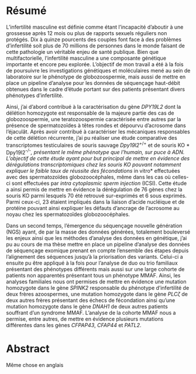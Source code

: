 # Résumé {-}  

\newpage

L'infertilité masculine  est définie comme étant l'incapacité d'aboutir à une grossesse après 12 mois ou plus de rapports sexuels réguliers non protégés. Dix à quinze pourcents des couples font face à des problèmes d'infertilité soit plus de 70 millions de personnes dans le monde faisant de cette pathologie un véritable enjeu de santé publique. Bien que multifactorielle, l’infertilité masculine a une composante génétique importante et encore peu explorée. L'objectif de mon travail a été à la fois de poursuivre les investigations génétiques et moléculaires mené au sein de laboratoire sur le phénotype de globozoospermie, mais aussi de mettre en place un pipeline d'analyse pour les données de séquençage haut-débit obtenues dans le cadre d'étude portant sur des patients présentant divers phénotypes d'infertilité.  

Ainsi, j'ai d'abord contribué à la caractérisation du gène *DPY19L2* dont la délétion homozygote est responsable de la majeure partie des cas de globozoospermie, une teratozoospermie caractérisée entre autres par la présence de spermatozoïdes à têtes rondes et dépourvu d'acrosome dans l’éjaculât. Après avoir contribué à caractériser les mécaniques responsables de cette délétion récurrente, j'ai pu réaliser une étude comparative des transcriptomes testiculaires de souris sauvage *Dpy19l2*^+/+^ et de souris KO * Dpy19l2*^-/-^, présentant le même phénotype que l'humain, sur puce à ADN. L'objectif de cette étude ayant pour but principal de mettre en évidence des dérégulations transcriptomiques chez les souris KO pouvant notamment expliquer le faible taux de réussite des fécondations *in vitro* effectuées avec des spermatozoïdes globozoocéphales, même dans les cas où celles-ci sont effectuées par *intra cytoplasmic sperm injection* (ICSI). Cette étude a ainsi permis de mettre en évidence la dérégulation de 76 gènes chez la souris KO parmi lesquels 70 été retrouvé sur-exprimés et 6 sous exprimés. Parmi ceux-ci, 23 étaient impliqués dans la liaison d'acide nucléique et de protéine pouvant ainsi expliquer les défauts d'ancrage de l'acrosome au noyau chez les spermatozoïdes globozoocéphales.

Dans un second temps, l'émergence du séquençage nouvelle génération (NGS) ayant, de par la masse des données générées, totalement bouleversé les enjeux ainsi que les méthodes d'analyse des données en génétique, j'ai pu au cours de ma thèse mettre en place un pipeline d'analyse des données de séquençage exomique prenant en compte l'ensemble des étapes depuis l'alignement des séquences jusqu'à la priorisation des variants. Celui-ci a ensuite pu être appliqué à la fois pour l'analyse de duo ou trio familiaux présentant des phénotypes différents mais aussi sur une large cohorte de patients non apparentés présentant tous un phénotype MMAF. Ainsi, les analyses familiales nous ont permises de mettre en évidence une mutation homozygote dans le gène *SPINK2* responsable du phénotype d'infertilité de deux frères azoospermes, une mutation homozygote dans le gène *PLC*$\zeta$ de deux autres frères présentant des échecs de fécondation ainsi qu'une mutation homozygote dans le gène *DNAH1* de deux autres patients souffrant d'un syndrome MMAF. L'analyse de la cohorte MMAF nous a permise, entre autres, de mettre en évidence plusieurs mutations différentes dans les gènes *CFPAP43*, *CFAP44* et *PATL2*.

\newpage

# Abstract {-}  


\newpage

Même chose en anglais  
